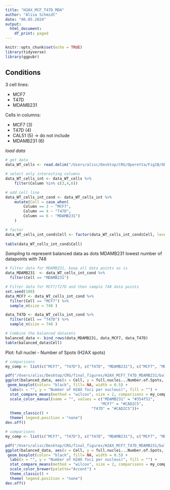 ```yaml
---
title: "H2AX_MCF_T47D_MDA"
author: "Alisa Schmidt"
date: "06.05.2024"
output:
  html_document:
    df_print: paged
---
```


```r
knitr::opts_chunk$set(echo = TRUE)
library(tidyverse)
library(ggpubr)
```

## Conditions
3 cell lines:

* MCF7
* T47D
* MDAMB231

Cells in columns:

* MCF7 (3)
* T47D (4)
* CAL51 (5) -> do not include
* MDAMB231 (6)

*load data*
```r
# get data
data_WT_cells <- read.delim("/Users/alisc/Desktop/CRG/Operetta/Fig1B/Objects_Population - full nuclei_MCF7T47DMDAMB231.txt", skip = 9)

# select only interesting columns
data_WT_cells_int <- data_WT_cells %>%
    filter(Column %in% c(3,4,6))

# add cell line
data_WT_cells_int_cond <- data_WT_cells_int %>%
    mutate(Cell = case_when(
        Column == 3 ~ "MCF7",
        Column == 4 ~ "T47D",
        Column == 6 ~ "MDAMB231")
    )

# factor
data_WT_cells_int_cond$Cell <- factor(data_WT_cells_int_cond$Cell, levels = c("MCF7", "T47D",
                                                                              "MDAMB231"))
table(data_WT_cells_int_cond$Cell)
```
*Sampling*
to represent balanced data as dots
MDAMB231 lowest number of datapoints with 748
```r
# Filter data for MDAMB231, keep all data points as is
data_MDAMB231  <- data_WT_cells_int_cond %>%
  filter(Cell == "MDAMB231")

# Filter data for MCF7/T27D and then sample 748 data points
set.seed(100)
data_MCF7 <- data_WT_cells_int_cond %>%
  filter(Cell == "MCF7") %>%
  sample_n(size = 748 )

data_T47D <- data_WT_cells_int_cond %>%
  filter(Cell == "T47D") %>%
  sample_n(size = 748 )

# Combine the balanced datasets
balanced_data <- bind_rows(data_MDAMB231, data_MCF7, data_T47D)
table(balanced_data$Cell)
```
Plot: full nuclei - Number of Spots (H2AX spots)
```r
# comparisons
my_comp <- list(c("MCF7", "T47D"), c("T47D", "MDAMB231"), c("MCF7", "MDAMB231"))

pdf("/Users/alisc/Desktop/CRG/final_figures/H2AX_MCF7_T47D_MDAMB231/balanced_jitter_old_colors.pdf")
ggplot(balanced_data, aes(x = Cell, y = full.nuclei...Number.of.Spots, color = Cell)) + geom_jitter(alpha=0.4,  width = 0.25) +
 geom_boxplot(color= "black", fill= NA, width = 0.5) +
  labs(x = "", y = "Number of H2AX foci per nucleus)", fill = "") +
  stat_compare_means(method = "wilcox", size = 2, comparisons = my_comp, tip.length = 0, braket.size = 0.01) +
  scale_color_manual(name = "", values = c("MDAMB231" = "#354f52", 
                                          "MCF7" = "#CAD2C5",
                                      "T47D" = "#CAD2C5"))+
  theme_classic() +
  theme( legend.position = "none")
dev.off()
```

```r
# comparisons
my_comp <- list(c("MCF7", "T47D"), c("T47D", "MDAMB231"), c("MCF7", "MDAMB231"))

pdf("/Users/alisc/Desktop/CRG/final_figures/H2AX_MCF7_T47D_MDAMB231/balanced_jitter.pdf")
ggplot(balanced_data, aes(x = Cell, y = full.nuclei...Number.of.Spots, color = Cell)) + geom_jitter(alpha=0.4,  width = 0.25) +
 geom_boxplot(color= "black", fill= NA, width = 0.5) +
  labs(x = "", y = "Number of H2AX foci per nucleus)", fill = "") +
  stat_compare_means(method = "wilcox", size = 2, comparisons = my_comp, tip.length = 0, braket.size = 0.01) +
  scale_color_brewer(palette="Accent") +
  theme_classic() +
  theme( legend.position = "none")
dev.off()
```

